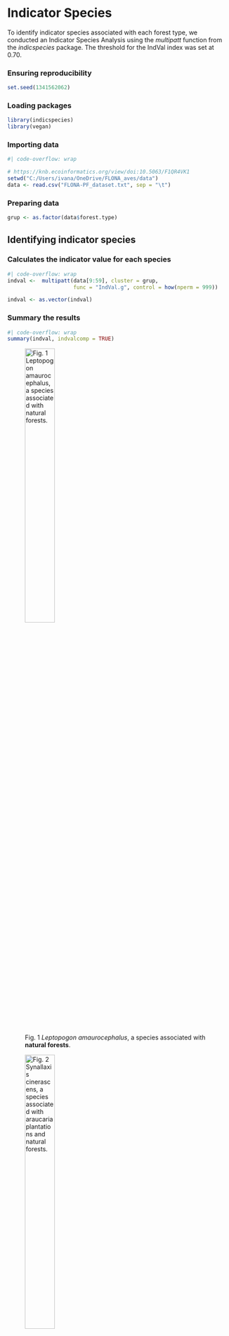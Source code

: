 # Indicator Species
To identify indicator species associated with each forest type, we conducted an Indicator Species Analysis using the *multipatt* function from the *indicspecies* package. The threshold for the IndVal index was set at 0.70.

### Ensuring reproducibility {.unnumbered}
```r
set.seed(1341562062)
```

### Loading packages {.unnumbered}
```r
library(indicspecies)
library(vegan)
```

### Importing data {.unnumbered}
```r
#| code-overflow: wrap

# https://knb.ecoinformatics.org/view/doi:10.5063/F1QR4VK1
setwd("C:/Users/ivana/OneDrive/FLONA_aves/data")
data <- read.csv("FLONA-PF_dataset.txt", sep = "\t")
```

### Preparing data {.unnumbered}
```r
grup <- as.factor(data$forest.type)
```

## Identifying indicator species
### Calculates the indicator value for each species 
```r
#| code-overflow: wrap
indval <-  multipatt(data[9:59], cluster = grup, 
                     func = "IndVal.g", control = how(nperm = 999))

indval <- as.vector(indval)
```

### Summary the results
```r
#| code-overflow: wrap
summary(indval, indvalcomp = TRUE)
```



![Fig. 1 *Leptopogon amaurocephalus*, a species associated with **natural forests**. ](P4_2021-07-31_Leptopogon_amaurocephalus.jpg){fig-align="left" width="40%"}


![Fig. 2 *Synallaxis cinerascens*, a species associated with **araucaria plantations and natural forests**. ](N1_2022_04_15_Synallaxis_cinerascens.jpeg){fig-align="left" width="40%"}


![Fig. 3 *Chiroxiphia caudata*, a species associated with **araucaria plantations and natural forests**. ](A6_2021-08-19_Chiroxiphia_caudata.jpg){fig-align="left" width="40%"}

![Fig. 4 *Zonotrichia capensis*, a species associated with **araucaria and pine plantations**. ](P4_2021-07-30_Zonotrichia_capensis.jpg){fig-align="left" width="40%"}

![Fig. 5 *Turdus leucomelas*, a species associated with **pine plantations and natural forests**. ](P5_2022_04_14_Turdus_leucomelas.jpeg){fig-align="left" width="40%"}



